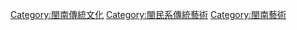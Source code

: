 [[Category:閩南傳統文化|Category:閩南傳統文化]]
[[Category:閩民系傳統藝術|Category:閩民系傳統藝術]]
[[Category:閩南藝術|Category:閩南藝術]]
